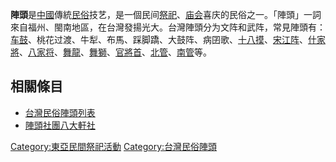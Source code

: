 {{Unreferenced|time=2012-06-13T14:26:56+00:00 }}
{{otheruse|subject=民俗技藝|other=以此為題材的電影|陣頭 (電影)}}
{{Min-nan
| title     = 陣頭
| picture   = 官將首在宜蘭2017.jpg
| choan-han = 陣頭
| han-lo    = 
| choan-lo  = Tīn-thâu
}}
'''陣頭'''是[[中國|中國]]傳統[[民俗|民俗]]技艺，是一個民间[[祭祀|祭祀]]、[[庙会|庙会]]喜庆的民俗之一。「陣頭」一詞來自福州、閩南地區，在台灣發揚光大。台灣陣頭分为文阵和武阵，常見陣頭有：[[车鼓|车鼓]]、桃花过渡、牛犁、布馬、踩脚蹻、大鼓阵、病囝歌、[[十八摸|十八摸]]、[[宋江阵|宋江阵]]、[[什家將|什家將]]、[[八家将|八家将]]、[[舞龍|舞龍]]、[[舞獅|舞獅]]、[[官將首|官將首]]、[[北管|北管]]、[[南管|南管]]等。

==相關條目==
{{Commons category|Zhentou (parade troupe)}}

*[[台灣民俗陣頭列表|台灣民俗陣頭列表]]
*[[陣頭社團八大軒社|陣頭社團八大軒社]]

{{台湾小作品}}

[[Category:東亞民間祭祀活動|Category:東亞民間祭祀活動]]
[[Category:台灣民俗陣頭|Category:台灣民俗陣頭]]